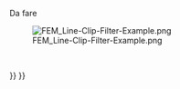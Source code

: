 <languages/>

<div class="mw-translate-fuzzy">
{{Docnav/it
|[[FEM_PostFilterClipRegion/it|Region clip filter]]
|[[FEM_PostFilterLinearizedStresses/it|Stress linearization plot]]
|[[FEM_Workbench/it|FEM]]
|IconL=FEM_PostFilterClipRegion.svg
|IconR=FEM_PostFilterLinearizedStresses.svg
|IconC=Workbench_FEM.svg
}}
</div>

<div class="mw-translate-fuzzy">
{{GuiCommand/it|Name=FEM_PostCreateDataAlongLineFilter|Name/it=FEM PostCreateDataAlongLineFilter|Icon=Fem-DataAlongLine.svg|MenuLocation= Risultati → Data along line filter ||Workbenches=[[FEM_Workbench/it|FEM]]|Shortcut=|SeeAlso=[[FEM_tutorial/it|Tutorial FEM]]}}
</div>

<span id="Description"></span>
{{FEM Tools navi/it}}

<div class="mw-translate-fuzzy">
Da fare
</div>

[[File:FEM_Line-Clip-Filter-Example.png]]

{{Caption|A line clip filter inside a [[FEM_PostFilterClipRegion|Region clip filter]].</br>
The Region clip filter is the semi-transparent object.</br>
The part of the line outside the Region clip filter is set to a value of zero and therefore appears blue.}}

<span id="Usage"></span>
{{Userdocnavi/it}}

<div class="mw-translate-fuzzy">
<br />
</div>


<div class="mw-translate-fuzzy">
{{Docnav/it
|[[FEM_PostFilterClipRegion/it|Region clip filter]]
|[[FEM_PostFilterLinearizedStresses/it|Stress linearization plot]]
|[[FEM_Workbench/it|FEM]]
|IconL=FEM_PostFilterClipRegion.svg
|IconR=FEM_PostFilterLinearizedStresses.svg
|IconC=Workbench_FEM.svg
}}
</div>

{{FEM Tools navi{{#translation:}}}}
{{Userdocnavi{{#translation:}}}}
{{clear}}